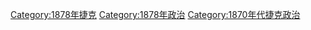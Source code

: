 [[Category:1878年捷克|Category:1878年捷克]]
[[Category:1878年政治|Category:1878年政治]]
[[Category:1870年代捷克政治|Category:1870年代捷克政治]]